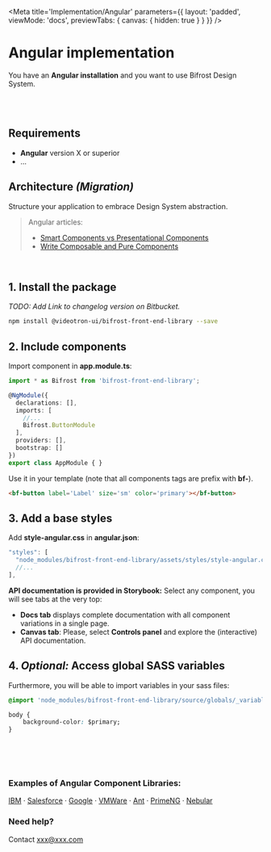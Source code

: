 
<Meta
    title='Implementation/Angular'
    parameters={{
        layout: 'padded',
        viewMode: 'docs',
        previewTabs: { canvas: { hidden: true } }
    }}
/>

# Angular implementation
You have an **Angular installation** and you want to use Bifrost Design System.

<br/><br/>

## Requirements
- **Angular** version X or superior
- ...

## Architecture _(Migration)_
Structure your application to embrace Design System abstraction.
> Angular articles:
> - [Smart Components vs Presentational Components](https://blog.angular-university.io/angular-2-smart-components-vs-presentation-components-whats-the-difference-when-to-use-each-and-why/)
> - [Write Composable and Pure Components](https://medium.com/@jtomaszewski/how-to-write-good-composable-and-pure-components-in-angular-2-1756945c0f5b)

<br/>

## 1. Install the package
_TODO: Add Link to changelog version on Bitbucket._
```bash
npm install @videotron-ui/bifrost-front-end-library --save
```


## 2. Include components
Import component in **app.module.ts**:

```ts
import * as Bifrost from 'bifrost-front-end-library';

@NgModule({
  declarations: [],
  imports: [
    //...
    Bifrost.ButtonModule
  ],
  providers: [],
  bootstrap: []
})
export class AppModule { }
```

Use it in your template (note that all components tags are prefix with **bf-**).
```html
<bf-button label='Label' size='sm' color='primary'></bf-button>
```

## 3. Add a base styles
Add **style-angular.css** in **angular.json**:
```ts
"styles": [
  "node_modules/bifrost-front-end-library/assets/styles/style-angular.css",
  //...
],
```

**API documentation is provided in Storybook:**
Select any component, you will see tabs at the very top:
- **Docs tab** displays complete documentation with all component variations in a single page.
- **Canvas tab**: Please, select **Controls panel** and explore the (interactive) API documentation.

## 4. _Optional:_ Access global SASS variables
Furthermore, you will be able to import variables in your sass files:
```css
@import 'node_modules/bifrost-front-end-library/source/globals/_variables.scss'

body {
    background-color: $primary;
}
```

<br/><br/><br/>

### Examples of Angular Component Libraries:
[IBM](https://angular.carbondesignsystem.com/?path=/story/components-skeleton--skeleton-placeholder)
· [Salesforce](http://ng-lightning.github.io/ng-lightning/#/get-started)
· [Google](https://material.angular.io/)
· [VMWare](https://clarity.design/documentation/get-started)
· [Ant](https://ng.ant.design/docs/introduce/en)
· [PrimeNG]( https://www.primefaces.org/primeng/)
· [Nebular](https://akveo.github.io/nebular/)

### Need help?
Contact xxx@xxx.com
